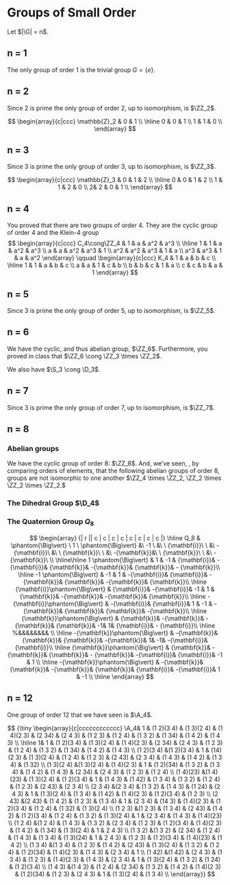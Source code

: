 # Groups of Small Order

Let $|\G| = n$.

## n = 1

The only group of order 1 is the trivial group $G = \{ e \}$.

## n = 2

Since 2 is prime the only group of order 2, up to isomorphism, is $\ZZ_2$.

$$
\begin{array}{c|ccc}
\mathbb{Z}_2  & 0 & 1   \\
\hline
0 & 0 & 1 \\
1 & 1 & 0 \\
\end{array}
$$

## n = 3

Since 3 is prime the only group of order 3, up to isomorphism, is $\ZZ_3$.

$$
\begin{array}{c|ccc}
\mathbb{Z}_3  & 0 & 1 & 2  \\
\hline
0 & 0 & 1 & 2 \\
1 & 1 & 2 & 0 \\
2& 2 & 0 & 1  \\
\end{array}
$$

## n = 4

You proved that there are two groups of order 4. They are the cyclic group of order 4 and the Klein-4 group
$$
\begin{array}{c|ccc}
C_4\cong\ZZ_4 & 1 & a & a^2 & a^3 \\
\hline
1 & 1 & a & a^2 & a^3 \\
a & a & a^2 & a^3 & 1 \\
a^2 & a^2 & a^3 & 1 & a  \\
a^3 & a^3 & 1 & a & a^2
\end{array} \qquad
\begin{array}{c|ccc}
K_4 & 1 & a & b & c \\
\hline
1 & 1 & a & b & c \\
a & a & 1 & c & b \\
b & b & c & 1 & a  \\
c & c & b & a & 1
\end{array}
$$

## n = 5

Since 3 is prime the only group of order 5, up to isomorphism, is $\ZZ_5$.

## n = 6

We have the cyclic, and thus abelian group, $\ZZ_6$. Furthermore, you proved in class that $\ZZ_6 \cong \ZZ_3 \times \ZZ_2$. 

We also have $\S_3 \cong \D_3$. 


## n = 7

Since 3 is prime the only group of order 7, up to isomorphism, is $\ZZ_7$.

## n = 8

### Abelian groups

We have  the cyclic group of order 8: $\ZZ_8$. And, we've seen, , by comparing orders of elements, that the following abelian groups of order 8, groups are not isomorphic to one another
$\ZZ_4 \times \ZZ_2, \ZZ_2 \times \ZZ_2 \times \ZZ_2.
$

### The Dihedral Group $\D_4$


\newcommand{\i}{{\mathbf{i}}}
\newcommand{\j}{{\mathbf{k}}}
\newcommand{\k}{{\mathbf{k}}}

### The Quaternion Group $Q_8$

$$
\begin{array} {| r || c | c | c | c | c | c | c | c |} \hline
Q_8 & \phantom{\Big\vert} \  1  \  \phantom{\Big\vert} 
&\  -1 \  &\ \    \i  \  \  &\   -\i \  &\ \    \j \  \  &\  -\j &\  \   \k\  \   &\   -\k\    \\ \hline\hline
 1  \phantom{\Big\vert}  
& 1 & -1 & \i & - \i & \j & -\j & \k & - \k  \\ \hline
-1 \phantom{\Big\vert} 
& -1 & 1 & -\i &  \i & -\j & \j & -\k &  \k  \\ \hline
\i  \phantom{\Big\vert}
& \i & -\i & -1 & 1 & \k & -\k & -\j & \j  \\ \hline
-\i  \phantom{\Big\vert}
& -\i & \i & 1 & -1 & -\k & \k & \j & -\j  \\ \hline
\j  \phantom{\Big\vert}
& \j & -\j & -\k & \k & -1& 1& \i & - \i  \\ \hline
%&&&&&&&& \\ \hline
-\j  \phantom{\Big\vert}
& -\j & \j & \k & -\k & 1& -1& -\i & \i  \\ \hline
\k  \phantom{\Big\vert}
& \k & -\k & \j& - \j & -\i& \i & -1 & 1 \\ \hline
-\k  \phantom{\Big\vert}
& -\k & \k & -\j& \j & \i& -\i & 1 & -1 \\ \hline
\end{array}
$$

## n = 12

One group of order 12 that we have seen is $\A_4$.


$$
{\tiny
\begin{array}{c|cccccccccccc}
\A_4& 1   & (1 2)(3 4) & (1 3)(2 4) & (1 4)(2 3) & (2 34) & (2 4 3) & (1 2 3) & (1 2 4) & (1 3 2) & (1 34) & (1 4 2) & (1 4 3) \\ \hline
1& 1  & (1 2)(3 4) & (1 3)(2 4) & (1 4)(2 3) & (2 34) & (2 4 3) & (1 2 3) & (1 2 4) & (1 3 2) & (1 34) & (1 4 2) & (1 4 3) \\
(1 2)(3 4) &(1 2)(3 4) &  1   & (14)(2 3) & (1 3)(2 4) & (1 2 4) & (1 2 3) & (2 43) & (2 3 4) & (1 4 3) & (1 4 2) & (1 3 4) & (1 32) \\
(1 3)(2 4) &(1 3)(2 4) & (1 4)(2 3) &  1   & (1 2)(34) & (1 3 2) & (1 3 4) & (1 4 2) & (1 4 3) & (2 34) & (2 4 3) & (1 2 3) & (1 2 4) \\
(1 4)(23) &(1 4)(23) & (1 3)(2 4) & (1 2)(3 4) &  1   & (1 4 3) & (1 42) & (1 3 4) & (1 3 2) & (1 2 4) & (1 2 3) & (2 43) & (2 3 4) \\
(2 3 4) &(2 3 4) & (1 3 2) & (1 4 3) & (1 24) & (2 4 3) &  1   & (1 3)(2 4) & (1 3 4) & (1 42) & (1 4)(2 3) & (1 2)(3 4) & (1 2 3) \\
(2 43) &(2 43) & (1 4 2) & (1 2 3) & (1 3 4) &  1   & (2 3 4) & (14 3) & (1 4)(2 3) & (1 2)(3 4) & (1 2 4) & (1 32) & (1 3)(2 4) \\
(1 2 3) &(1 2 3) & (1 3 4) & (2 43) & (1 4 2) & (1 2)(3 4) & (1 2 4) & (1 3 2) & (1 3)(2 4) &  1   & (2 3 4) & (1 4 3) & (1 4)(23) \\
(1 2 4) &(1 2 4) & (1 4 3) & (1 3 2) & (2 3 4) & (1 2 3) & (1 2)(3 4) & (1 4)(2 3) & (1 4 2) & (1 34) & (1 3)(2 4) &  1   & 2 4 3) \\
(1 3 2) &(1 3 2) & (2 34) & (1 2 4) & (1 4 3) & (1 3 4) & (1 3)(24) &  1   & 2 4 3) & (1 2 3) & (1 2)(3 4) & (1 4)(23) & (1 4 2) \\
(1 3 4) &(1 3 4) & (1 2 3) & (1 4 2) & (2 43) & (1 3)(2 4) & (1 3 2) & (1 2 4) & (1 2)(34) & (1 4)(2 3) & (1 4 3) & (2 3 4) &  1   \\ 
(1 42) &(1 42) & (2 4 3) & (1 3 4) & (1 2 3) & (1 4)(2 3) & (1 4 3) & (2 3 4) &  1   & (1 3)(2 4) & (1 3 2) & (1 24) & (1 2)(3 4) \\
(1 4 3) &(1 4 3) & (1 2 4) & (2 34) & (1 3 2) & (1 4 2) & (1 4)(2 3) & (1 2)(34) & (1 2 3) & (2 4 3) &  1   & (1 3)(2 4) & (1 3 4) \\
\end{array}}
$$



